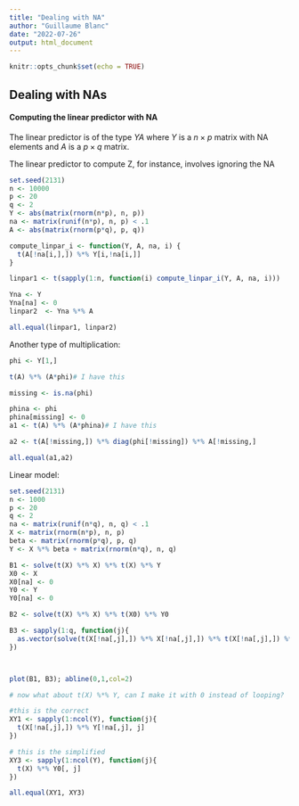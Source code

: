 ```yaml
---
title: "Dealing with NA"
author: "Guillaume Blanc"
date: "2022-07-26"
output: html_document
---
```


```r
knitr::opts_chunk$set(echo = TRUE)
```

## Dealing with NAs

#### Computing the linear predictor with NA

The linear predictor is of the type $Y A$ where $Y$  is a $n\times p$ matrix with 
NA elements and $A$ is a $p\times q$ matrix.

The linear predictor to compute Z, for instance, involves ignoring the NA

```r
set.seed(2131)
n <- 10000
p <- 20
q <- 2
Y <- abs(matrix(rnorm(n*p), n, p))
na <- matrix(runif(n*p), n, p) < .1
A <- abs(matrix(rnorm(p*q), p, q))

compute_linpar_i <- function(Y, A, na, i) {
  t(A[!na[i,],]) %*% Y[i,!na[i,]]
}

linpar1 <- t(sapply(1:n, function(i) compute_linpar_i(Y, A, na, i)))

Yna <- Y
Yna[na] <- 0
linpar2  <- Yna %*% A

all.equal(linpar1, linpar2)

```


Another type of multiplication:

```r
phi <- Y[1,]

t(A) %*% (A*phi)# I have this

missing <- is.na(phi)

phina <- phi
phina[missing] <- 0
a1 <- t(A) %*% (A*phina)# I have this

a2 <- t(A[!missing,]) %*% diag(phi[!missing]) %*% A[!missing,]

all.equal(a1,a2)

```

Linear model:


```r
set.seed(2131)
n <- 1000
p <- 20
q <- 2
na <- matrix(runif(n*q), n, q) < .1
X <- matrix(rnorm(n*p), n, p)
beta <- matrix(rnorm(p*q), p, q)
Y <- X %*% beta + matrix(rnorm(n*q), n, q)

B1 <- solve(t(X) %*% X) %*% t(X) %*% Y
X0 <- X
X0[na] <- 0
Y0 <- Y
Y0[na] <- 0

B2 <- solve(t(X) %*% X) %*% t(X0) %*% Y0

B3 <- sapply(1:q, function(j){
  as.vector(solve(t(X[!na[,j],]) %*% X[!na[,j],]) %*% t(X[!na[,j],]) %*% Y[!na[,j],j])
})



plot(B1, B3); abline(0,1,col=2)

# now what about t(X) %*% Y, can I make it with 0 instead of looping?

#this is the correct
XY1 <- sapply(1:ncol(Y), function(j){
  t(X[!na[,j],]) %*% Y[!na[,j], j]
})

# this is the simplified
XY3 <- sapply(1:ncol(Y), function(j){
  t(X) %*% Y0[, j]
})

all.equal(XY1, XY3)

```


